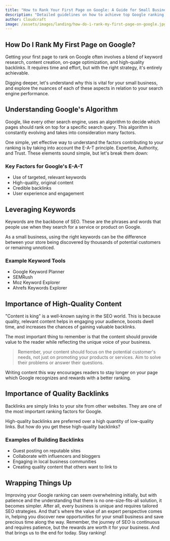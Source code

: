 ```yaml
---
title: "How to Rank Your First Page on Google: A Guide for Small Business Owners"
description: "Detailed guidelines on how to achieve top Google ranking for small businesses. Explore the key pillars of SEO and make your business more visible online."
author: Cloudcraft
image: /assets/images/landing/how-do-i-rank-my-first-page-on-google.jpg
---
```


## How Do I Rank My First Page on Google?

Getting your first page to rank on Google often involves a blend of keyword research, content creation, on-page optimization, and high-quality backlinks. It requires time and effort, but with the right strategy, it's entirely achievable.

Digging deeper, let's understand why this is vital for your small business, and explore the nuances of each of these aspects in relation to your search engine performance.

<ServicesBlurb />

## Understanding Google's Algorithm

Google, like every other search engine, uses an algorithm to decide which pages should rank on top for a specific search query. This algorithm is constantly evolving and takes into consideration many factors.

One simple, yet effective way to understand the factors contributing to your ranking is by taking into account the E-A-T principle. Expertise, Authority, and Trust. These elements sound simple, but let's break them down:

### Key Factors for Google's E-A-T

 * Use of targeted, relevant keywords
 * High-quality, original content
 * Credible backlinks
 * User experience and engagement

## Leveraging Keywords 

Keywords are the backbone of SEO. These are the phrases and words that people use when they search for a service or product on Google.

As a small business, using the right keywords can be the difference between your store being discovered by thousands of potential customers or remaining unnoticed. 

### Example Keyword Tools

 * Google Keyword Planner
 * SEMRush
 * Moz Keyword Explorer
 * Ahrefs Keywords Explorer

<GetStartedBlurb />

## Importance of High-Quality Content 

"Content is king" is a well-known saying in the SEO world. This is because quality, relevant content helps in engaging your audience, boosts dwell time, and increases the chances of gaining valuable backlinks.

The most important thing to remember is that the content should provide value to the reader while reflecting the unique voice of your business.

<blockquote tip>
Remember, your content should focus on the potential customer's needs, not just on promoting your products or services. Aim to solve their problems or answer their questions.
</blockquote>

Writing content this way encourages readers to stay longer on your page which Google recognizes and rewards with a better ranking.

## Importance of Quality Backlinks

Backlinks are simply links to your site from other websites. They are one of the most important ranking factors for Google.

High-quality backlinks are preferred over a high quantity of low-quality links. But how do you get these high-quality backlinks? 

### Examples of Building Backlinks

 * Guest posting on reputable sites
 * Collaborate with influencers and bloggers
 * Engaging in local business communities
 * Creating quality content that others want to link to

## Wrapping Things Up

Improving your Google ranking can seem overwhelming initially, but with patience and the understanding that there is no one-size-fits-all solution, it becomes simpler. After all, every business is unique and requires tailored SEO strategies. And that's where the value of an expert perspective comes in, helping you discover new opportunities for your small business and save precious time along the way. Remember, the journey of SEO is continuous and requires patience, but the rewards are worth it for your business. And that brings us to the end for today. Stay ranking!